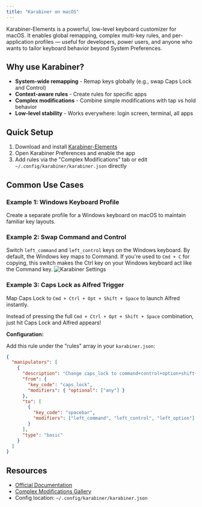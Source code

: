```yaml
---
title: "Karabiner on macOS"
---
```


Karabiner-Elements is a powerful, low-level keyboard customizer for macOS. It enables global remapping, complex multi-key rules, and per-application profiles — useful for developers, power users, and anyone who wants to tailor keyboard behavior beyond System Preferences.

## Why use Karabiner?

- **System-wide remapping** - Remap keys globally (e.g., swap Caps Lock and Control)
- **Context-aware rules** - Create rules for specific apps
- **Complex modifications** - Combine simple modifications with tap vs hold behavior
- **Low-level stability** - Works everywhere: login screen, terminal, all apps

## Quick Setup

1. Download and install [Karabiner-Elements](https://karabiner-elements.pqrs.org/)
2. Open Karabiner Preferences and enable the app
3. Add rules via the "Complex Modifications" tab or edit `~/.config/karabiner/karabiner.json` directly

## Common Use Cases

### Example 1: Windows Keyboard Profile

Create a separate profile for a Windows keyboard on macOS to maintain familiar key layouts.

### Example 2: Swap Command and Control

Switch `left_command` and `left_control` keys on the Windows keyboard. By default, the Windows key maps to Command. If you're used to `Cmd + C` for copying, this switch makes the Ctrl key on your Windows keyboard act like the Command key.
![Karabiner Settings](/images/macos/karabiner/karabiner-simple-mod.png)


### Example 3: Caps Lock as Alfred Trigger

Map Caps Lock to `Cmd + Ctrl + Opt + Shift + Space` to launch Alfred instantly.

Instead of pressing the full `Cmd + Ctrl + Opt + Shift + Space` combination, just hit Caps Lock and Alfred appears!

**Configuration:**

Add this rule under the "rules" array in your `karabiner.json`:

```json
{
  "manipulators": [
    {
      "description": "Change caps_lock to command+control+option+shift+spacebar.",
      "from": {
        "key_code": "caps_lock",
        "modifiers": { "optional": ["any"] }
      },
      "to": [
        {
          "key_code": "spacebar",
          "modifiers": ["left_command", "left_control", "left_option"]
        }
      ],
      "type": "basic"
    }
  ]
}
```

## Resources

- [Official Documentation](https://karabiner-elements.pqrs.org/docs/)
- [Complex Modifications Gallery](https://ke-complex-modifications.pqrs.org/)
- Config location: `~/.config/karabiner/karabiner.json`